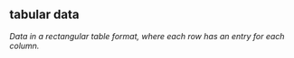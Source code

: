 ## tabular data

<dfn>Data in a rectangular table format, where each row has an entry for each column.</dfn>


